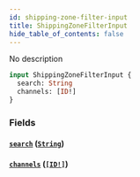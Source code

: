 ```yaml
---
id: shipping-zone-filter-input
title: ShippingZoneFilterInput
hide_table_of_contents: false
---
```


No description

```graphql
input ShippingZoneFilterInput {
  search: String
  channels: [ID!]
}
```

### Fields

#### [`search`](#) ([`String`](../../../developer/api-reference/scalars/string))

#### [`channels`](#) ([`[ID!]`](../../../developer/api-reference/scalars/id))
